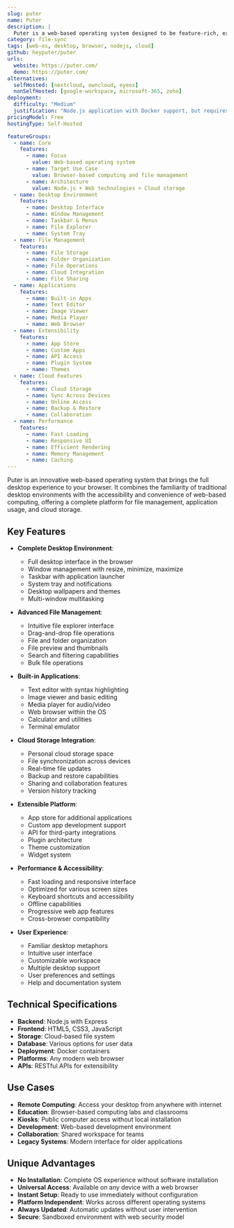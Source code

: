 ```yaml
---
slug: puter
name: Puter
description: |
  Puter is a web-based operating system designed to be feature-rich, exceptionally fast, and highly extensible. It provides a complete desktop environment in the browser with file management, applications, and cloud storage capabilities, offering a unique approach to web-based computing.
category: file-sync
tags: [web-os, desktop, browser, nodejs, cloud]
github: heyputer/puter
urls:
  website: https://puter.com/
  demo: https://puter.com/
alternatives:
  selfHosted: [nextcloud, owncloud, eyeos]
  nonSelfHosted: [google-workspace, microsoft-365, zoho]
deployment:
  difficulty: "Medium"
  justification: "Node.js application with Docker support, but requires proper configuration for web-based OS features and security considerations."
pricingModel: Free
hostingType: Self-Hosted

featureGroups:
  - name: Core
    features:
      - name: Focus
        value: Web-based operating system
      - name: Target Use Case
        value: Browser-based computing and file management
      - name: Architecture
        value: Node.js + Web technologies + Cloud storage
  - name: Desktop Environment
    features:
      - name: Desktop Interface
      - name: Window Management
      - name: Taskbar & Menus
      - name: File Explorer
      - name: System Tray
  - name: File Management
    features:
      - name: File Storage
      - name: Folder Organization
      - name: File Operations
      - name: Cloud Integration
      - name: File Sharing
  - name: Applications
    features:
      - name: Built-in Apps
      - name: Text Editor
      - name: Image Viewer
      - name: Media Player
      - name: Web Browser
  - name: Extensibility
    features:
      - name: App Store
      - name: Custom Apps
      - name: API Access
      - name: Plugin System
      - name: Themes
  - name: Cloud Features
    features:
      - name: Cloud Storage
      - name: Sync Across Devices
      - name: Online Access
      - name: Backup & Restore
      - name: Collaboration
  - name: Performance
    features:
      - name: Fast Loading
      - name: Responsive UI
      - name: Efficient Rendering
      - name: Memory Management
      - name: Caching
---
```


Puter is an innovative web-based operating system that brings the full desktop experience to your browser. It combines the familiarity of traditional desktop environments with the accessibility and convenience of web-based computing, offering a complete platform for file management, application usage, and cloud storage.

## Key Features

- **Complete Desktop Environment**:

  - Full desktop interface in the browser
  - Window management with resize, minimize, maximize
  - Taskbar with application launcher
  - System tray and notifications
  - Desktop wallpapers and themes
  - Multi-window multitasking

- **Advanced File Management**:

  - Intuitive file explorer interface
  - Drag-and-drop file operations
  - File and folder organization
  - File preview and thumbnails
  - Search and filtering capabilities
  - Bulk file operations

- **Built-in Applications**:

  - Text editor with syntax highlighting
  - Image viewer and basic editing
  - Media player for audio/video
  - Web browser within the OS
  - Calculator and utilities
  - Terminal emulator

- **Cloud Storage Integration**:

  - Personal cloud storage space
  - File synchronization across devices
  - Real-time file updates
  - Backup and restore capabilities
  - Sharing and collaboration features
  - Version history tracking

- **Extensible Platform**:

  - App store for additional applications
  - Custom app development support
  - API for third-party integrations
  - Plugin architecture
  - Theme customization
  - Widget system

- **Performance & Accessibility**:

  - Fast loading and responsive interface
  - Optimized for various screen sizes
  - Keyboard shortcuts and accessibility
  - Offline capabilities
  - Progressive web app features
  - Cross-browser compatibility

- **User Experience**:
  - Familiar desktop metaphors
  - Intuitive user interface
  - Customizable workspace
  - Multiple desktop support
  - User preferences and settings
  - Help and documentation system

## Technical Specifications

- **Backend**: Node.js with Express
- **Frontend**: HTML5, CSS3, JavaScript
- **Storage**: Cloud-based file system
- **Database**: Various options for user data
- **Deployment**: Docker containers
- **Platforms**: Any modern web browser
- **APIs**: RESTful APIs for extensibility

## Use Cases

- **Remote Computing**: Access your desktop from anywhere with internet
- **Education**: Browser-based computing labs and classrooms
- **Kiosks**: Public computer access without local installation
- **Development**: Web-based development environment
- **Collaboration**: Shared workspace for teams
- **Legacy Systems**: Modern interface for older applications

## Unique Advantages

- **No Installation**: Complete OS experience without software installation
- **Universal Access**: Available on any device with a web browser
- **Instant Setup**: Ready to use immediately without configuration
- **Platform Independent**: Works across different operating systems
- **Always Updated**: Automatic updates without user intervention
- **Secure**: Sandboxed environment with web security model
